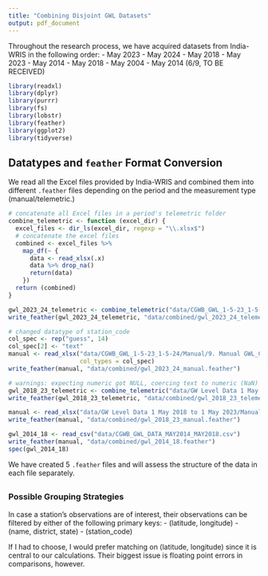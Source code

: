 ```yaml
---
title: "Combining Disjoint GWL Datasets"
output: pdf_document
---
```


Throughout the research process, we have acquired datasets from India-WRIS in the following order:
- May 2023 - May 2024
- May 2018 - May 2023
- May 2014 - May 2018
- May 2004 - May 2014 (6/9, TO BE RECEIVED)
```r
library(readxl)
library(dplyr)
library(purrr)
library(fs)
library(lobstr)
library(feather)
library(ggplot2)
library(tidyverse)
```

## Datatypes and `feather` Format Conversion
We read all the Excel files provided by India-WRIS and combined them into different `.feather` files depending
on the period and the measurement type (manual/telemetric.)
```r
# concatenate all Excel files in a period's telemetric folder
combine_telemetric <- function (excel_dir) {
  excel_files <- dir_ls(excel_dir, regexp = "\\.xlsx$")
  # concatenate the excel files
  combined <- excel_files %>%
    map_df(~ {
      data <- read_xlsx(.x)
      data %>% drop_na()
      return(data)
    })
  return (combined)
}

gwl_2023_24_telemetric <- combine_telemetric("data/CGWB_GWL_1-5-23_1-5-24/Telemetric")
write_feather(gwl_2023_24_telemetric, "data/combined/gwl_2023_24_telemetric.feather")

# changed datatype of station_code
col_spec <- rep("guess", 14)
col_spec[2] <- "text"
manual <- read_xlsx("data/CGWB_GWL_1-5-23_1-5-24/Manual/9. Manual GWL_CGWB_1 May 2023 to 1 May 2023.xlsx",
                    col_types = col_spec)
write_feather(manual, "data/combined/gwl_2023_24_manual.feather")

# warnings: expecting numeric got NULL, coercing text to numeric (NaN)
gwl_2018_23_telemetric <- combine_telemetric("data/GW Level Data 1 May 2018 to 1 May 2023/Telemetric Ground Water Level")
write_feather(gwl_2018_23_telemetric, "data/combined/gwl_2018_23_telemetric.feather")

manual <- read_xlsx("data/GW Level Data 1 May 2018 to 1 May 2023/Manual Ground Water Level/Manual Ground water Level from 1 May 2018 to 1 May 2023.xlsx",)
write_feather(manual, "data/combined/gwl_2018_23_manual.feather")

gwl_2014_18 <- read_csv("data/CGWB_GWL_DATA_MAY2014_MAY2018.csv")
write_feather(manual, "data/combined/gwl_2014_18.feather")
spec(gwl_2014_18)
```
We have created 5 `.feather` files and will assess the structure of the data in each file separately.

##







### Possible Grouping Strategies
In case a station's observations are of interest, their observations can be filtered by either of the following
primary keys:
- (latitude, longitude)
- (name, district, state)
- (station_code)

If I had to choose, I would prefer matching on (latitude, longitude) since it is central to our
calculations. Their biggest issue is floating point errors in comparisons, however.

